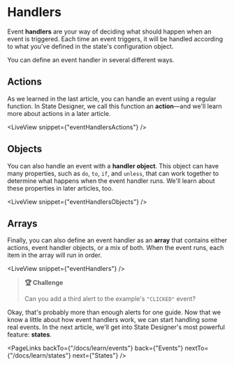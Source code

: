 # Handlers

Event **handlers** are your way of deciding what should happen when an event is triggered. Each time an event triggers, it will be handled according to what you've defined in the state's configuration object.

You can define an event handler in several different ways.

## Actions

As we learned in the last article, you can handle an event using a regular function. In State Designer, we call this function an **action**—and we'll learn more about actions in a later article.

<LiveView snippet={"eventHandlersActions"} />

## Objects

You can also handle an event with a **handler object**. This object can have many properties, such as `do`, `to`, `if`, and `unless`, that can work together to determine what happens when the event handler runs. We'll learn about these properties in later articles, too.

<LiveView snippet={"eventHandlersObjects"} />

## Arrays

Finally, you can also define an event handler as an **array** that contains either actions, event handler objects, or a mix of both. When the event runs, each item in the array will run in order.

<LiveView snippet={"eventHandlers"} />

> **🏆 Challenge**
>
> Can you add a third alert to the example's `"CLICKED"` event?

Okay, that's probably more than enough alerts for one guide. Now that we know a little about how event handlers work, we can start handling some real events. In the next article, we'll get into State Designer's most powerful feature: **states**.

<PageLinks
  backTo={"/docs/learn/events"}
  back={"Events"}
  nextTo={"/docs/learn/states"}
  next={"States"}
/>
